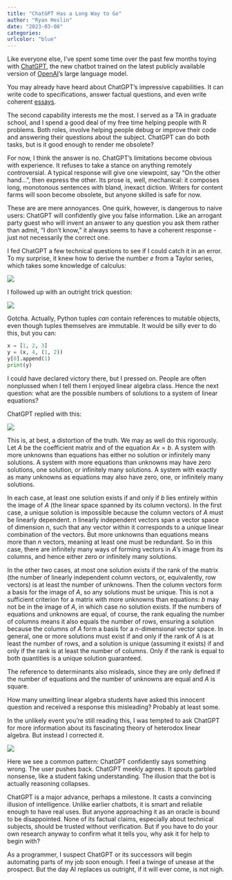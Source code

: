 ```yaml
---
title: "ChatGPT Has a Long Way to Go"
author: "Ryan Heslin"
date: "2023-03-08"
categories:
urlcolor: "blue"
---
```


Like everyone else, I've spent some time over the past few months toying
with [ChatGPT](https://openai.com/blog/chatgpt), the new chatbot trained on the latest publicly available
version of [OpenAI](https://openai.com/)'s large language model.

You may already have heard about ChatGPT's impressive capabilities. It can
write code to specifications, answer factual questions, and even write
coherent [essays](https://www.vice.com/en/article/epzjew/chatgpt-is-so-bad-at-essays-that-professors-can-spot-it-instantly).

The second capability interests me the most. I served as a TA in graduate school,
and I spend a good deal of my free time helping people with R problems. Both roles,
involve helping people debug or improve their code and answering their questions about the
subject. ChatGPT can do both tasks, but is it good enough to render me obsolete?

For now, I think the answer is no. ChatGPT's limitations become obvious with experience. It refuses to take
a stance on anything remotely controversial. A typical response will give
one viewpoint, say "On the other hand...", then express the other. Its prose is, well, mechanical: it composes
long, monotonous sentences with bland, inexact diction. Writers for content
farms will soon become obsolete, but anyone skilled is safe for now.

These are are mere annoyances. One quirk, however, is dangerous to naive
users: ChatGPT will confidently give you false information.
Like an arrogant party guest who will invent an answer to any question
you ask them rather
than admit, "I don't know," it always seems to have a coherent response -  just
not necessarily the correct one.

I fed ChatGPT a few technical questions to see if I could catch it in an error.
To my surprise, it knew how to derive the number $e$ from
a Taylor series, which takes some knowledge of calculus:

![](/img/taylor.png){}

I followed up with an outright trick question:

![](/img/tuple.png){}

Gotcha. Actually, Python tuples _can_ contain references to mutable objects, even
though tuples themselves are immutable. It would be silly ever to do this,
but you can:

```python
x = [1, 2, 3]
y = (x, 4, (1, 2))
y[0].append(1)
print(y)
```

I could have declared victory there, but I pressed on.
People are often nonplussed when I tell them I enjoyed linear algebra class. Hence the
next question: what are the possible numbers of solutions to a system of linear
equations?

ChatGPT replied with this:

![](/img/equations.png){}

This is, at best, a distortion of the truth.
We may as well do this rigorously.
Let $A$ be the coefficient matrix and of the equation $Ax=b$.
A system with more unknowns than equations
has either no solution
or infinitely many solutions. A system with more equations than unknowns may
have zero solutions, one solution, or infinitely
many solutions.
A system with exactly as many unknowns as equations may also have zero, one, or infinitely
many solutions.

In each case, at least one solution exists if and only if $b$ lies entirely
within the image of $A$ (the linear space spanned by its column vectors). In the first case, a unique
solution is impossible because the column vectors of $A$ must be linearly
dependent. $n$ linearly independent vectors span a vector space of dimension
$n$, such that any vector within it corresponds to a unique linear combination
of the vectors. But more unknowns than equations means more than $n$ vectors,
meaning at least one must be redundant. So in this case, there are infinitely many ways
of forming vectors in $A$'s image from its columns, and hence either zero
or infinitely many solutions.

In the other two cases, at most one solution exists if the rank of the matrix
(the number of linearly independent column vectors, or, equivalently, row vectors)
is at least the number of unknowns. Then the column vectors form a basis for
the image of $A$, so any solutions must be unique. This is not a sufficient
criterion for a matrix with more unknowns than equations:
$b$ may not be in the image of $A$, in which case no solution
exists. If the numbers of equations and unknowns are equal, of course, the
rank equaling the number of columns means it also equals the number of rows,
ensuring a solution because the columns of $A$ form a basis for a $n$-dimensional
vector space. In general, one or more solutions must exist if and only if the rank of $A$ is
at least the number of rows, and a solution is unique (assuming it exists) if and only if the rank
is at least the number of columns. Only if the rank is equal to both quantities
is a unique solution guaranteed.

The reference to determinants
also misleads, since they are only defined if the number of equations and
the number of unknowns are equal and $A$ is square.

How many unwitting linear algebra students have asked this innocent question
and received a response this misleading? Probably at least some.

In the unlikely event you're still reading this, I was tempted to ask ChatGPT for more information about its fascinating
theory of heterodox linear algebra. But instead I corrected it.

![](/img/correction.png){}

Here we see a common pattern: ChatGPT confidently says something wrong. The user
pushes back. ChatGPT meekly agrees. It
spouts garbled nonsense, like a student faking understanding. The illusion
that the bot is actually reasoning collapses.

ChatGPT is a major advance, perhaps a milestone. It casts a
convincing illusion of intelligence. Unlike earlier chatbots, it is smart and reliable enough to have real uses. But anyone approaching it
as an oracle is bound to be disappointed. None of its factual claims, especially
about technical subjects, should be trusted without verification.
But if you have to do your own research anyway to confirm what it tells you,
why ask it for help to begin with?

As a programmer, I suspect ChatGPT or its successors will begin automating
parts of my job soon enough. I feel a twinge of unease at the prospect.
But the day AI replaces us outright, if it will ever come, is not nigh.
